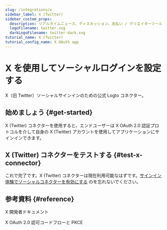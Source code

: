 ```yaml
---
slug: /integrations/x
sidebar_label: X (Twitter)
sidebar_custom_props:
  description: リアルタイムニュース、ディスカッション、支払い / クリエイターツールのためのマイクロブログソーシャルプラットフォーム。
  logoFilename: twitter.svg
  darkLogoFilename: twitter-dark.svg
tutorial_name: X (Twitter)
tutorial_config_name: X OAuth app
---
```




# X を使用してソーシャルログインを設定する

X（旧 Twitter）ソーシャルサインインのための公式 Logto コネクター。

<GuideTip />

## 始めましょう \{#get-started}

X (Twitter) コネクターを使用すると、エンドユーザーは X OAuth 2.0 認証プロトコルを介して自身の X (Twitter) アカウントを使用してアプリケーションにサインインできます。

<Integration />

## X (Twitter) コネクターをテストする \{#test-x-connector}

これで完了です。X (Twitter) コネクターは現在利用可能なはずです。[サインイン体験でソーシャルコネクターを有効にする](/connectors/social-connectors/#enable-social-sign-in) のを忘れないでください。

## 参考資料 \{#reference}

<Url href="https://developer.x.com/en/docs">X 開発者ドキュメント</Url>

<Url href="https://developer.x.com/en/docs/authentication/oauth-2-0/authorization-code">
  X OAuth 2.0 認可コードフローと PKCE
</Url>